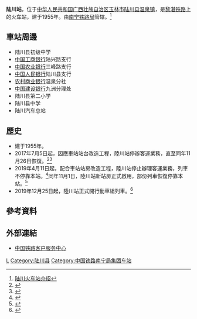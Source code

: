 {{Expand|time=2016-09-07T12:12:33+00:00}}
{{Infobox China railway station
|车站名称 =陆川站
|图片 = 
|图片介绍 = 
|其他名称 = 
|车站拼音 = Luchuan
|英文名称 =Luchuan Railway Station
|车站代码 = 37175
|电报码 = LKZ
|拼音码 = LCH
|车站位置 = [[广西壮族自治区|广西壮族自治区]][[玉林市|玉林市]][[陆川县|陆川县]][[温泉镇_(陆川县)|温泉镇]]
|坐标 = {{coord|22.312677|110.253109|display=inline,title}}
|归属 = [[南宁铁路局|南宁铁路局]]
|线路 = [[黎湛铁路|黎湛铁路]]
|车站等级 =[[三等站_(中铁)|三等站]]
|使用状态 = 
|月台数目 = 
|股道数目 = 
}}
'''陆川站'''，位于[[中华人民共和国|中华人民共和国]][[广西壮族自治区|广西壮族自治区]][[玉林市|玉林市]][[陆川县|陆川县]][[温泉镇_(陆川县)|温泉镇]]，是[[黎湛铁路|黎湛铁路]]上的火车站，建于1955年。由[[南宁铁路局|南宁铁路局]]管辖。<ref>[http://search.huochepiao.com/huochezhan/jieshao/602.htm 陆川火车站介绍]</ref>
==車站周邊==
* 陆川县初级中学
* [[中国工商银行|中国工商银行]]陆兴路支行
* [[中国农业银行|中国农业银行]]三峰路支行
* [[中国人民银行|中国人民银行]]陆川县支行
* [[农村商业银行|农村商业银行]]温泉分社
* [[中国建设银行|中国建设银行]]九洲分理处
* 陆川县第二小学
* 陆川县中学
* 陆川汽车总站

==歷史==
* 建于1955年。
* 2017年7月5日起，因應車站站台改造工程，陸川站停辦客運業務，直至同年11月26日恢復。<ref>{{cite web|url=http://m.sohu.com/a/154701896_737919|title=重要提醒！明天起陆川火车站暂停客运业务！|publisher=搜狐|date=2017-07-04|accessdate=2019-04-24}}</ref><ref>{{cite web|url=http://m.sohu.com/a/205402182_449869|title=陆川火车站26日恢复客运业务 网站可购车票|publisher=搜狐|date=2017-11-20|accessdate=2019-04-24}}</ref>
* 2019年4月11日起，配合車站站房改造工程，陸川站停止辦理客運業務，列車不停靠本站。<ref>{{cite web|url=http://news.gaotie.cn/huochezhan/2019-04-11/498213.html|title=陆川火车站停业8个月 出行可换乘动车或普速列车|publisher=南宁晚报|date=2019-04-11|accessdate=2019-04-24}}</ref>同年11月1日，陸川站新站房正式啟用，部份列車恢復停靠本站。<ref>{{cite web|url=https://m.thepaper.cn/baijiahao_4841728|title=刚刚！陆川火车站新站房正式启用，候车室超漂亮，更多细节首曝|publisher=玉林晚报|date=2019-11-01|accessdate=2020-01-12}}</ref>
* 2019年12月25日起，陸川站正式開行動車組列車。<ref>{{cite web|url=http://gx.people.com.cn/BIG5/n2/2019/1224/c179464-33659840.html|title=陸川火車站12月25日通動車|publisher=人民網-廣西頻道|date=2019-12-25|accessdate=2020-01-12}}</ref>

==參考資料==
{{reflist}}

==外部連結==
* [http://www.12306.cn/mormhweb/ 中国铁路客户服务中心]

{{China-rail-stub}}
{{黎湛铁路}}
[[Category:玉林市铁路车站|L]]
[[Category:陆川县|Category:陆川县]]
[[Category:中国铁路南宁局集团车站|Category:中国铁路南宁局集团车站]]